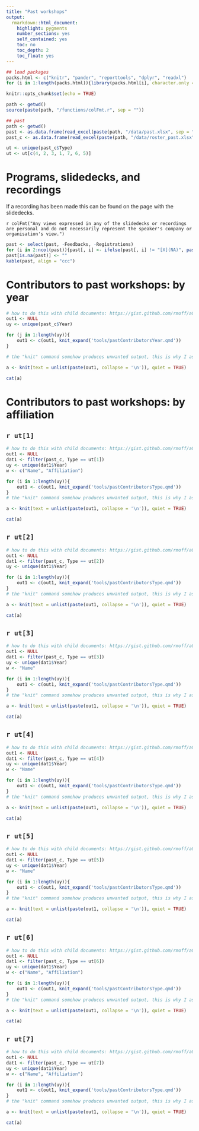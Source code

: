 ```yaml
---
title: "Past workshops"
output: 
  rmarkdown::html_document:
    highlight: pygments
    number_sections: yes
    self_contained: yes
    toc: no
    toc_depth: 2
    toc_float: yes
---
```


```r
## load packages
packs.html <- c("knitr", "pander", "reporttools", "dplyr", "readxl")
for (i in 1:length(packs.html)){library(packs.html[i], character.only = TRUE)}

knitr::opts_chunk$set(echo = TRUE)

path <- getwd()
source(paste(path, "/functions/colFmt.r", sep = ""))

## past
path <- getwd()
past <- as.data.frame(read_excel(paste(path, "/data/past.xlsx", sep = ""), col_types = NULL))
past_c <- as.data.frame(read_excel(paste(path, "/data/roster_past.xlsx", sep = ""), col_types = NULL))

ut <- unique(past_c$Type)
ut <- ut[c(4, 2, 3, 1, 7, 6, 5)]
```

# Programs, slidedecks, and recordings

If a recording has been made this can be found on the page with the slidedecks.

`r colFmt("Any views expressed in any of the slidedecks or recordings are personal and do not necessarily represent the speaker's company or organisation's view.")`

```r
past <- select(past, -Feedbacks, -Registrations)
for (i in 2:ncol(past)){past[, i] <- ifelse(past[, i] != "[X](NA)", paste("[X](", past[, i], ")", sep = ""), "")}
past[is.na(past)] <- ""
kable(past, align = "ccc")
```

# Contributors to past workshops: by year

::: {.panel-tabset .nav-pills}

```r
# how to do this with child documents: https://gist.github.com/rmoff/a043676a2f084b81a434
out1 <- NULL
uy <- unique(past_c$Year)

for (j in 1:length(uy)){
    out1 <- c(out1, knit_expand('tools/pastContributorsYear.qmd'))
}

# the "knit" command somehow produces unwanted output, this is why I assign its output to a and use a separate chunk to display a

a <- knit(text = unlist(paste(out1, collapse = '\n')), quiet = TRUE)
```

```r
cat(a)
```

:::

# Contributors to past workshops: by affiliation

## `r ut[1]`

::: {.panel-tabset .nav-pills}

```r
# how to do this with child documents: https://gist.github.com/rmoff/a043676a2f084b81a434
out1 <- NULL
dat1 <- filter(past_c, Type == ut[1])
uy <- unique(dat1$Year)
w <- c("Name", "Affiliation")

for (i in 1:length(uy)){
    out1 <- c(out1, knit_expand('tools/pastContributorsType.qmd'))
}
# the "knit" command somehow produces unwanted output, this is why I assign its output to a and use a separate chunk to display a

a <- knit(text = unlist(paste(out1, collapse = '\n')), quiet = TRUE)
```

```r
cat(a)
```

:::

## `r ut[2]`

::: {.panel-tabset .nav-pills}

```r
# how to do this with child documents: https://gist.github.com/rmoff/a043676a2f084b81a434
out1 <- NULL
dat1 <- filter(past_c, Type == ut[2])
uy <- unique(dat1$Year)

for (i in 1:length(uy)){
    out1 <- c(out1, knit_expand('tools/pastContributorsType.qmd'))
}
# the "knit" command somehow produces unwanted output, this is why I assign its output to a and use a separate chunk to display a

a <- knit(text = unlist(paste(out1, collapse = '\n')), quiet = TRUE)
```

```r
cat(a)
```

:::

## `r ut[3]`

::: {.panel-tabset .nav-pills}

```r
# how to do this with child documents: https://gist.github.com/rmoff/a043676a2f084b81a434
out1 <- NULL
dat1 <- filter(past_c, Type == ut[3])
uy <- unique(dat1$Year)
w <- "Name"

for (i in 1:length(uy)){
    out1 <- c(out1, knit_expand('tools/pastContributorsType.qmd'))
}
# the "knit" command somehow produces unwanted output, this is why I assign its output to a and use a separate chunk to display a

a <- knit(text = unlist(paste(out1, collapse = '\n')), quiet = TRUE)
```

```r
cat(a)
```

:::

## `r ut[4]`

::: {.panel-tabset .nav-pills}

```r
# how to do this with child documents: https://gist.github.com/rmoff/a043676a2f084b81a434
out1 <- NULL
dat1 <- filter(past_c, Type == ut[4])
uy <- unique(dat1$Year)
w <- "Name"

for (i in 1:length(uy)){
    out1 <- c(out1, knit_expand('tools/pastContributorsType.qmd'))
}
# the "knit" command somehow produces unwanted output, this is why I assign its output to a and use a separate chunk to display a

a <- knit(text = unlist(paste(out1, collapse = '\n')), quiet = TRUE)
```

```r
cat(a)
```

:::

## `r ut[5]`

::: {.panel-tabset .nav-pills}

```r
# how to do this with child documents: https://gist.github.com/rmoff/a043676a2f084b81a434
out1 <- NULL
dat1 <- filter(past_c, Type == ut[5])
uy <- unique(dat1$Year)
w <- "Name"

for (i in 1:length(uy)){
    out1 <- c(out1, knit_expand('tools/pastContributorsType.qmd'))
}
# the "knit" command somehow produces unwanted output, this is why I assign its output to a and use a separate chunk to display a

a <- knit(text = unlist(paste(out1, collapse = '\n')), quiet = TRUE)
```

```r
cat(a)
```

:::

## `r ut[6]`

::: {.panel-tabset .nav-pills}

```r
# how to do this with child documents: https://gist.github.com/rmoff/a043676a2f084b81a434
out1 <- NULL
dat1 <- filter(past_c, Type == ut[6])
uy <- unique(dat1$Year)
w <- c("Name", "Affiliation")

for (i in 1:length(uy)){
    out1 <- c(out1, knit_expand('tools/pastContributorsType.qmd'))
}
# the "knit" command somehow produces unwanted output, this is why I assign its output to a and use a separate chunk to display a

a <- knit(text = unlist(paste(out1, collapse = '\n')), quiet = TRUE)
```

```r
cat(a)
```

:::

## `r ut[7]`

::: {.panel-tabset .nav-pills}

```r
# how to do this with child documents: https://gist.github.com/rmoff/a043676a2f084b81a434
out1 <- NULL
dat1 <- filter(past_c, Type == ut[7])
uy <- unique(dat1$Year)
w <- c("Name", "Affiliation")

for (i in 1:length(uy)){
    out1 <- c(out1, knit_expand('tools/pastContributorsType.qmd'))
}
# the "knit" command somehow produces unwanted output, this is why I assign its output to a and use a separate chunk to display a

a <- knit(text = unlist(paste(out1, collapse = '\n')), quiet = TRUE)
```

```r
cat(a)
```

:::